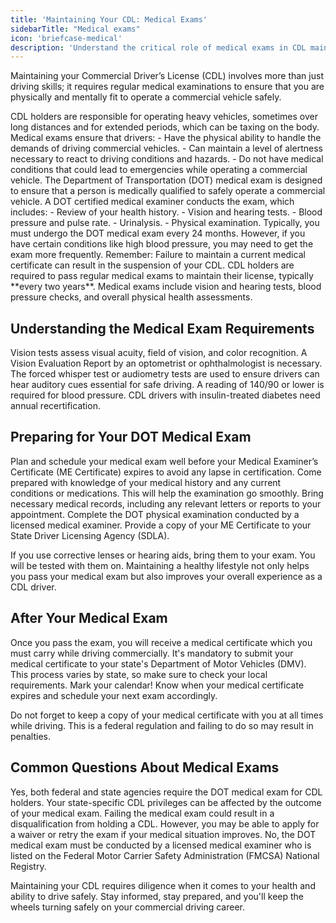 ```yaml
---
title: 'Maintaining Your CDL: Medical Exams'
sidebarTitle: "Medical exams"
icon: 'briefcase-medical'
description: 'Understand the critical role of medical exams in CDL maintenance, ensuring driver health and safety standards are met.'
---
```


Maintaining your Commercial Driver’s License (CDL) involves more than just driving skills; it requires regular medical examinations to ensure that you are physically and mentally fit to operate a commercial vehicle safely.

<AccordionGroup>
  <Accordion title="Why Are Medical Exams Necessary for CDL Holders?">
    CDL holders are responsible for operating heavy vehicles, sometimes over long distances and for extended periods, which can be taxing on the body. Medical exams ensure that drivers:
    - Have the physical ability to handle the demands of driving commercial vehicles.
    - Can maintain a level of alertness necessary to react to driving conditions and hazards.
    - Do not have medical conditions that could lead to emergencies while operating a commercial vehicle.
  </Accordion> 

  <Accordion title="What is the DOT Medical Exam?">
    The Department of Transportation (DOT) medical exam is designed to ensure that a person is medically qualified to safely operate a commercial vehicle. A DOT certified medical examiner conducts the exam, which includes:
    - Review of your health history.
    - Vision and hearing tests.
    - Blood pressure and pulse rate.
    - Urinalysis.
    - Physical examination.
  </Accordion> 

  <Accordion title="How Often Must CDL Drivers Get a Medical Exam?">
    Typically, you must undergo the DOT medical exam every 24 months. However, if you have certain conditions like high blood pressure, you may need to get the exam more frequently.
    Remember: Failure to maintain a current medical certificate can result in the suspension of your CDL. 
  </Accordion> 
</AccordionGroup>

<CardGroup cols={2}>
  <Card title="Regular Medical Exams" icon="stethoscope" color="#007BFF">
    CDL holders are required to pass regular medical exams to maintain their license, typically **every two years**.
  </Card>
  <Card title="Exam Components" icon="heart" color="#28A745">
    Medical exams include vision and hearing tests, blood pressure checks, and overall physical health assessments.
  </Card>
</CardGroup>

## Understanding the Medical Exam Requirements

<Tabs>
  <Tab title="Vision Standards">
    Vision tests assess visual acuity, field of vision, and color recognition. A Vision Evaluation Report by an optometrist or ophthalmologist is necessary.
  </Tab>


  <Tab title="Hearing Standards">
    The forced whisper test or audiometry tests are used to ensure drivers can hear auditory cues essential for safe driving.
  </Tab>
  <Tab title="Blood Pressure & Heart Health">
    A reading of 140/90 or lower is required for blood pressure. CDL drivers with insulin-treated diabetes need annual recertification.
  </Tab>
</Tabs>


## Preparing for Your DOT Medical Exam

<Steps>
  <Step title="Schedule Your Exam">
    Plan and schedule your medical exam well before your Medical Examiner’s Certificate (ME Certificate) expires to avoid any lapse in certification.
  </Step>
  <Step title="Gather Required Documents">
    Come prepared with knowledge of your medical history and any current conditions or medications. This will help the examination go smoothly. Bring necessary medical records, including any relevant letters or reports to your appointment.
  </Step>
  <Step title="Undergo the Examination">
    Complete the DOT physical examination conducted by a licensed medical examiner.
  </Step>
  <Step title="Submit the ME Certificate">
    Provide a copy of your ME Certificate to your State Driver Licensing Agency (SDLA).
  </Step>
</Steps>

<Tip title="Vision and Hearing Aids"> If you use corrective lenses or hearing aids, bring them to your exam. You will be tested with them on. </Tip> 
<Tip title="Stay Healthy"> Maintaining a healthy lifestyle not only helps you pass your medical exam but also improves your overall experience as a CDL driver. </Tip> 


## After Your Medical Exam
<Steps>
<Step title="Receive Your Medical Certificate"> Once you pass the exam, you will receive a medical certificate which you must carry while driving commercially. </Step> <Step title="Submit to Your State DMV"> It's mandatory to submit your medical certificate to your state's Department of Motor Vehicles (DMV). This process varies by state, so make sure to check your local requirements. </Step> <Step title="Keep Track of Expiry Dates"> Mark your calendar! Know when your medical certificate expires and schedule your next exam accordingly. </Step> 
</Steps>

<Note> Do not forget to keep a copy of your medical certificate with you at all times while driving. This is a federal regulation and failing to do so may result in penalties. </Note>

## Common Questions About Medical Exams
<AccordionGroup>
  <Accordion title="Is my state-specific CDL affected by the medical exam?">
    Yes, both federal and state agencies require the DOT medical exam for CDL holders. Your state-specific CDL privileges can be affected by the outcome of your medical exam.
  </Accordion>
  <Accordion title="What happens if I fail my medical exam?">
    Failing the medical exam could result in a disqualification from holding a CDL. However, you may be able to apply for a waiver or retry the exam if your medical situation improves.
  </Accordion>
  <Accordion title="Can I use any doctor for the DOT medical exam?">
    No, the DOT medical exam must be conducted by a licensed medical examiner who is listed on the Federal Motor Carrier Safety Administration (FMCSA) National Registry.
  </Accordion>
</AccordionGroup>


Maintaining your CDL requires diligence when it comes to your health and ability to drive safely. Stay informed, stay prepared, and you'll keep the wheels turning safely on your commercial driving career.

<Snippet file="cdl-premium.mdx" />